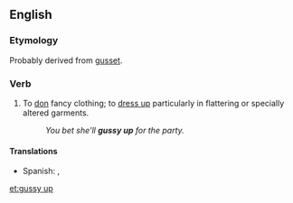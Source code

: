 ==English==

===Etymology===
Probably derived from [[gusset]].

===Verb===
{{en-verb|gussies up|gussying up|gussied up}}

# {{transitive|informal}} To [[don]] fancy clothing; to [[dress up]] particularly in flattering or specially altered garments.
#:''You bet she'll '''gussy up''' for the party.''

====Translations====
{{trans-top}}
{{trans-mid}}
* Spanish: {{t|es|arreglarse}}, {{t|es|enbellesar}}
{{trans-bottom}}

[[et:gussy up]]